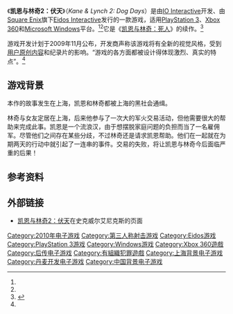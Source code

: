 {{NoteTA
|G1=Games
}}

{{Infobox VG
| title = 凯恩与林奇2：伏天
| image = 
| caption = 
 | original = ''Kane & Lynch 2: Dog Days''
| developer = [[IO_Interactive|IO Interactive]]<ref name="announcement">{{cite web |url=http://www.prnewswire.com/news-releases/gamings-two-most-notorious-criminals-reunited-in-kane--lynch-2-dog-days-70362152.html |title=Gaming's Two Most Notorious Criminals Reunited in ''Kane & Lynch 2: Dog Days'' |date=2009-11-18 |publisher=IO Interactive |accessdate=2009-11-20 |archive-url=https://web.archive.org/web/20161104044112/http://www.prnewswire.com/news-releases/gamings-two-most-notorious-criminals-reunited-in-kane--lynch-2-dog-days-70362152.html |archive-date=2016-11-04 |dead-url=yes }}</ref><br/>Nixxes Software（PC版）
| publisher = [[Eidos_Interactive|Eidos Interactive]]
| composer =
| designer =
| distributor = [[史克威尔艾尼克斯|史克威尔艾尼克斯]]
| engine = Glacier引擎
| released = {{vgrelease|NA|2010年8月17日<ref name="New Game Network">{{cite web |url=http://www.newgamenetwork.com/news/1511/kane-lynch-2-gone-gold/ |title=''Kane and Lynch 2 gone gold'' |date=2010-07-13 |work=[[New_Game_Network|New Game Network]] |accessdate=2010-07-13 |archive-date=2010-07-29 |archive-url=https://web.archive.org/web/20100729140139/http://www.newgamenetwork.com/news/1511/kane-lynch-2-gone-gold/ |dead-url=no }}</ref>|EU|2010年8月20日<ref name="New Game Network"/>|AUS|2010年8月19日<ref>{{Cite web |url=http://www.impulsegamer.com/wordpress/?p=7003%2F |title=存档副本 |accessdate=2020-09-30 |archive-date=2016-03-04 |archive-url=https://web.archive.org/web/20160304031219/http://www.impulsegamer.com/wordpress/?p=7003%2F |dead-url=no }}</ref>}}
| genre = [[第三人称射击游戏|第三人称射击]]
| modes = [[單人遊戲|單人遊戲]]、[[雙人遊戲|雙人遊戲]]、[[多人遊戲|多人遊戲]]<ref name="announcement" />
| platforms = [[PlayStation_3|PlayStation 3]]、[[Xbox_360|Xbox 360]]、[[Microsoft_Windows|Microsoft Windows]]<ref name="announcement" />
}}
《'''凯恩与林奇2：伏天'''》（''Kane & Lynch 2: Dog Days''）是由[[IO_Interactive|IO Interactive]]开发、由[[Square_Enix|Square Enix]]旗下[[Eidos_Interactive|Eidos Interactive]]发行的一款游戏，适用[[PlayStation_3|PlayStation 3]]、[[Xbox_360|Xbox 360]]和[[Microsoft_Windows|Microsoft Windows]]平台。<ref name="announcement" /><ref name="New Game Network" />它是《[[凯恩与林奇：死人|凯恩与林奇：死人]]》的续作。<ref>{{cite web |url=http://myinsidegamer.com/index.php/news/kane-lynch-2-will-be-releasing-early/ |title=Kane & Lynch 2 Will Be Releasing Early |publisher=MyInsideGamer.com |date=2010-07-14 |access-date=2010-09-25 |archive-url=https://web.archive.org/web/20120308224419/http://myinsidegamer.com/index.php/news/kane-lynch-2-will-be-releasing-early/ |archive-date=2012-03-08 |dead-url=yes }}</ref>

游戏开发计划于2009年11月公布，开发商声称该游戏将有全新的视觉风格，受到[[用户原创内容|用户原创内容]]和纪录片的影响。“游戏的各方面都被设计得体现激烈、真实的特点”。<ref name="announcement" />

==游戏背景==
本作的故事发生在上海，凯恩和林奇都被上海的黑社会通缉。

林奇与女友定居在上海，后来他参与了一次大的军火交易活动，但他需要很大的帮助来完成此事。凯恩是一个流浪汉，由于想摆脱家庭问题的负担而当了一名雇佣军。尽管他们之间存在某些分歧，不过林奇还是请求凯恩帮助。他们在一起就在为期两天的行动中就引起了一连串的事件。交易的失败，将让凯恩与林奇今后面临严重的后果！

==参考资料==
{{reflist|30em}}

== 外部链接 ==
* [http://na.square-enix.com/us/games/kane-lynch-2 凯恩与林奇2：伏天]在史克威尔艾尼克斯的页面{{en}}{{Portal|电子游戏}}
{{IO Interactive}}
{{Authority control}}
{{DEFAULTSORT:Kane and Lynch 2: Dog Days}}
[[Category:2010年电子游戏|Category:2010年电子游戏]]
[[Category:第三人称射击游戏|Category:第三人称射击游戏]]
[[Category:Eidos游戏|Category:Eidos游戏]]
[[Category:PlayStation_3游戏|Category:PlayStation 3游戏]]
[[Category:Windows游戏|Category:Windows游戏]]
[[Category:Xbox_360遊戲|Category:Xbox 360遊戲]]
[[Category:后传电子游戏|Category:后传电子游戏]]
[[Category:有組織犯罪遊戲|Category:有組織犯罪遊戲]]
[[Category:上海背景电子游戏|Category:上海背景电子游戏]]
[[Category:丹麦开发电子游戏|Category:丹麦开发电子游戏]]
[[Category:中国背景电子游戏|Category:中国背景电子游戏]]